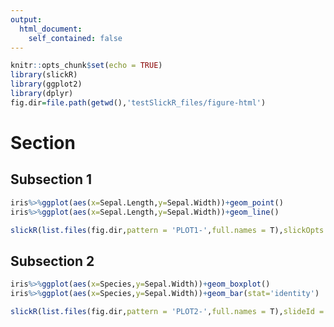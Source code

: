```yaml
---
output: 
  html_document:
    self_contained: false
---
```


```r
knitr::opts_chunk$set(echo = TRUE)
library(slickR)
library(ggplot2)
library(dplyr)
fig.dir=file.path(getwd(),'testSlickR_files/figure-html')
```

# Section

## Subsection 1
        

```r
iris%>%ggplot(aes(x=Sepal.Length,y=Sepal.Width))+geom_point()
iris%>%ggplot(aes(x=Sepal.Length,y=Sepal.Width))+geom_line()

slickR(list.files(fig.dir,pattern = 'PLOT1-',full.names = T),slickOpts = list(dots=T),height='0')
```

## Subsection 2
        

```r
iris%>%ggplot(aes(x=Species,y=Sepal.Width))+geom_boxplot()
iris%>%ggplot(aes(x=Species,y=Sepal.Width))+geom_bar(stat='identity')

slickR(list.files(fig.dir,pattern = 'PLOT2-',full.names = T),slideId ='newDiv' ,slickOpts = list(dots=T),height='0')
```